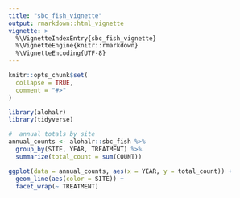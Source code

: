 ```yaml
---
title: "sbc_fish_vignette"
output: rmarkdown::html_vignette
vignette: >
  %\VignetteIndexEntry{sbc_fish_vignette}
  %\VignetteEngine{knitr::rmarkdown}
  %\VignetteEncoding{UTF-8}
---
```


```r
knitr::opts_chunk$set(
  collapse = TRUE,
  comment = "#>"
)
```

```r
library(alohalr)
library(tidyverse)
```

```r
#  annual totals by site
annual_counts <- alohalr::sbc_fish %>%
  group_by(SITE, YEAR, TREATMENT) %>%
  summarize(total_count = sum(COUNT))

ggplot(data = annual_counts, aes(x = YEAR, y = total_count)) +
  geom_line(aes(color = SITE)) +
  facet_wrap(~ TREATMENT)
```

